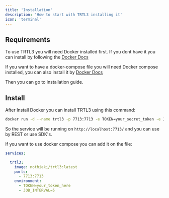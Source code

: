 ```yaml
---
title: 'Installation'
description: 'How to start with TRTL3 installing it'
icon: 'terminal'
---
```


## Requirements

To use TRTL3 you will need Docker installed first. If you dont have it you can install by following the [Docker Docs](https://docs.docker.com/)

If you want to have a docker-compose file you will need Docker compose installed, you can also install it by [Docker Docs](https://docs.docker.com/)

Then you can go to installation guide.

## Install

After Install Docker you can install TRTL3 using this command:

```bash
docker run -d --name trtl3 -p 7713:7713 -e TOKEN=your_secret_token -e JOB_INTERVAL=5 nothiaki/trtl3:latest
```

So the service will be running on `http://localhost:7713/` and you can use by REST or use SDK's.

If you want to use docker compose you can add it on the file:

```yaml
services:

  trtl3:
    image: nothiaki/trtl3:latest
    ports:
      - 7713:7713
    environment:
      - TOKEN=your_token_here
      - JOB_INTERVAL=5
```

